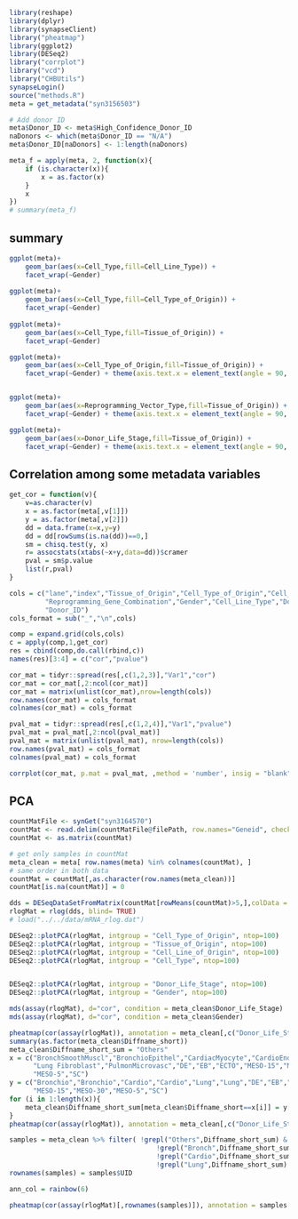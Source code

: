 
```r
library(reshape)
library(dplyr)
library(synapseClient)
library("pheatmap")
library(ggplot2)
library(DESeq2)
library("corrplot")
library("vcd")
library("CHBUtils")
synapseLogin()
source("methods.R")
meta = get_metadata("syn3156503")

# Add donor ID
meta$Donor_ID <- meta$High_Confidence_Donor_ID
naDonors <- which(meta$Donor_ID == "N/A")
meta$Donor_ID[naDonors] <- 1:length(naDonors)
```


```r
meta_f = apply(meta, 2, function(x){
    if (is.character(x)){
        x = as.factor(x)
    }
    x
})
# summary(meta_f)

```

## summary

```r
ggplot(meta)+
    geom_bar(aes(x=Cell_Type,fill=Cell_Line_Type)) +
    facet_wrap(~Gender)
   
ggplot(meta)+
    geom_bar(aes(x=Cell_Type,fill=Cell_Type_of_Origin)) +
    facet_wrap(~Gender)
  
ggplot(meta)+
    geom_bar(aes(x=Cell_Type,fill=Tissue_of_Origin)) +
    facet_wrap(~Gender)

ggplot(meta)+
    geom_bar(aes(x=Cell_Type_of_Origin,fill=Tissue_of_Origin)) +
    facet_wrap(~Gender) + theme(axis.text.x = element_text(angle = 90, hjust = 1))


ggplot(meta)+
    geom_bar(aes(x=Reprogramming_Vector_Type,fill=Tissue_of_Origin)) +
    facet_wrap(~Gender) + theme(axis.text.x = element_text(angle = 90, hjust = 1))

ggplot(meta)+
    geom_bar(aes(x=Donor_Life_Stage,fill=Tissue_of_Origin)) +
    facet_wrap(~Gender) + theme(axis.text.x = element_text(angle = 90, hjust = 1))

```

## Correlation among some metadata variables

```r
get_cor = function(v){
    v=as.character(v)
    x = as.factor(meta[,v[1]])
    y = as.factor(meta[,v[2]])
    dd = data.frame(x=x,y=y)
    dd = dd[rowSums(is.na(dd))==0,]
    sm = chisq.test(y, x)
    r= assocstats(xtabs(~x+y,data=dd))$cramer
    pval = sm$p.value
    list(r,pval)
}

cols = c("lane","index","Tissue_of_Origin","Cell_Type_of_Origin","Cell_Type","Reprogramming_Vector_Type",
         "Reprogramming_Gene_Combination","Gender","Cell_Line_Type","Donor_Life_Stage","Diffname_short", 
         "Donor_ID")
cols_format = sub("_","\n",cols)

comp = expand.grid(cols,cols)
c = apply(comp,1,get_cor)
res = cbind(comp,do.call(rbind,c))
names(res)[3:4] = c("cor","pvalue")

cor_mat = tidyr::spread(res[,c(1,2,3)],"Var1","cor")
cor_mat = cor_mat[,2:ncol(cor_mat)]
cor_mat = matrix(unlist(cor_mat),nrow=length(cols))
row.names(cor_mat) = cols_format
colnames(cor_mat) = cols_format

pval_mat = tidyr::spread(res[,c(1,2,4)],"Var1","pvalue")
pval_mat = pval_mat[,2:ncol(pval_mat)]
pval_mat = matrix(unlist(pval_mat), nrow=length(cols))
row.names(pval_mat) = cols_format
colnames(pval_mat) = cols_format

corrplot(cor_mat, p.mat = pval_mat, ,method = 'number', insig = "blank", is.corr=TRUE,sig.level = 0.05,tl.cex = 0.7, cl.cex=0.7)
```


## PCA

```r
countMatFile <- synGet("syn3164570")
countMat <- read.delim(countMatFile@filePath, row.names="Geneid", check.names=FALSE)
countMat <- as.matrix(countMat)

# get only samples in countMat
meta_clean = meta[ row.names(meta) %in% colnames(countMat), ]
# same order in both data
countMat = countMat[,as.character(row.names(meta_clean))]
countMat[is.na(countMat)] = 0

dds = DESeqDataSetFromMatrix(countMat[rowMeans(countMat)>5,],colData = meta_clean, design =~1)
rlogMat = rlog(dds, blind= TRUE)
# load("../../data/mRNA_rlog.dat")

DESeq2::plotPCA(rlogMat, intgroup = "Cell_Type_of_Origin", ntop=100)
DESeq2::plotPCA(rlogMat, intgroup = "Tissue_of_Origin", ntop=100)
DESeq2::plotPCA(rlogMat, intgroup = "Cell_Line_of_Origin", ntop=100)
DESeq2::plotPCA(rlogMat, intgroup = "Cell_Type", ntop=100)


DESeq2::plotPCA(rlogMat, intgroup = "Donor_Life_Stage", ntop=100)
DESeq2::plotPCA(rlogMat, intgroup = "Gender", ntop=100)

```

```r
mds(assay(rlogMat), d="cor", condition = meta_clean$Donor_Life_Stage)
mds(assay(rlogMat), d="cor", condition = meta_clean$Gender)
```

```r
pheatmap(cor(assay(rlogMat)), annotation = meta_clean[,c("Donor_Life_Stage", "Gender","Tissue_of_Origin","Diffname_short")],show_rownames = F, show_colnames = F)
summary(as.factor(meta_clean$Diffname_short))
meta_clean$Diffname_short_sum = "Others"
x = c("BronchSmoothMuscl","BronchioEpithel","CardiacMyocyte","CardioEndothel",
      "Lung Fibroblast","PulmonMicrovasc","DE","EB","ECTO","MESO-15","MESO-30",
      "MESO-5","SC")
y = c("Bronchio","Bronchio","Cardio","Cardio","Lung","Lung","DE","EB","ECTO",
      "MESO-15","MESO-30","MESO-5","SC")
for (i in 1:length(x)){
    meta_clean$Diffname_short_sum[meta_clean$Diffname_short==x[i]] = y[i]
}
pheatmap(cor(assay(rlogMat)), annotation = meta_clean[,c("Donor_Life_Stage", "Gender","Tissue_of_Origin","Diffname_short_sum")],show_rownames = F, show_colnames = F)

samples = meta_clean %>% filter( !grepl("Others",Diffname_short_sum) &
                                     !grepl("Bronch",Diffname_short_sum) &
                                     !grepl("Cardio",Diffname_short_sum) &
                                     !grepl("Lung",Diffname_short_sum) )
rownames(samples) = samples$UID

ann_col = rainbow(6)

pheatmap(cor(assay(rlogMat)[,rownames(samples)]), annotation = samples[,c("Diffname_short_sum","Gender")],show_rownames = F, show_colnames = F,drop_levels = TRUE)

```


